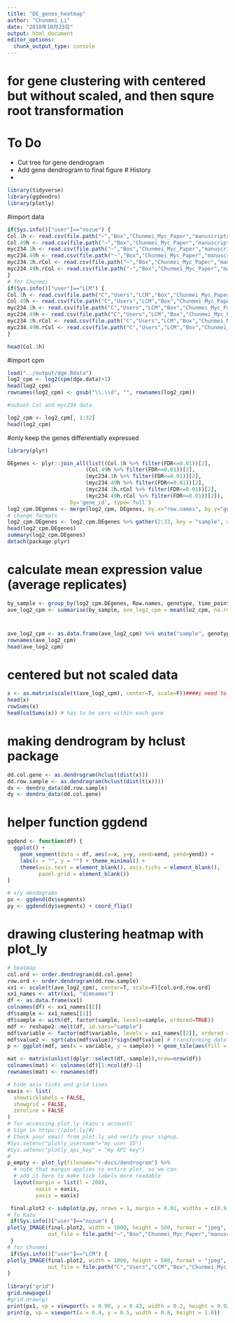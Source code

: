 ```yaml
---
title: "DE_genes_heatmap"
author: "Chunmei Li"
date: "2018年10月23日"
output: html_document
editor_options: 
  chunk_output_type: console
---
```

# for gene clustering with centered but without scaled, and then squre root transformation
# To Do
* Cut tree for gene dendrogram
* Add gene dendrogram to final figure
# History
* 

```r
library(tidyverse)
library(ggdendro)
library(plotly)
```
#import data
```r
if(Sys.info()["user"]=="nozue") { 
Col.1h <- read.csv(file.path("~","Box","Chunmei_Myc_Paper","manuscripts","output","DEGs_with_description","DEgenes.Col.1h.rH.csv"))
Col.49h <- read.csv(file.path("~","Box","Chunmei_Myc_Paper","manuscripts","output","DEGs_with_description","DEgenes.Col.49h.rH.csv"))
myc234.1h <- read.csv(file.path("~","Box","Chunmei_Myc_Paper","manuscripts","output","DEGs_with_description","DEgenes.myc234.1h.rH.csv"))
myc234.49h <- read.csv(file.path("~","Box","Chunmei_Myc_Paper","manuscripts","output","DEGs_with_description","DEgenes.myc234.49h.rH.csv"))
myc234.1h.rCol <- read.csv(file.path("~","Box","Chunmei_Myc_Paper","manuscripts","output","DEGs_with_description","DEgenes.myc234.1h.rCol.rH.csv"))
myc234.49h.rCol <- read.csv(file.path("~","Box","Chunmei_Myc_Paper","manuscripts","output","DEGs_with_description","DEgenes.myc234.49h.rCol.rH.csv"))
}
# for Chunmei
if(Sys.info()["user"]=="LCM") { 
Col.1h <- read.csv(file.path("C","Users","LCM","Box","Chunmei_Myc_Paper","manuscripts","output","DEGs_with_description","DEgenes.Col.1h.rH.csv"))
Col.49h <- read.csv(file.path("C","Users","LCM","Box","Chunmei_Myc_Paper","manuscripts","output","DEGs_with_description","DEgenes.Col.49h.rH.csv"))
myc234.1h <- read.csv(file.path("C","Users","LCM","Box","Chunmei_Myc_Paper","manuscripts","output","DEGs_with_description","DEgenes.myc234.1h.rH.csv"))
myc234.49h <- read.csv(file.path("C","Users","LCM","Box","Chunmei_Myc_Paper","manuscripts","output","DEGs_with_description","DEgenes.myc234.49h.rH.csv"))
myc234.1h.rCol <- read.csv(file.path("C","Users","LCM","Box","Chunmei_Myc_Paper","manuscripts","output","DEGs_with_description","DEgenes.myc234.1h.rCol.rH.csv"))
myc234.49h.rCol <- read.csv(file.path("C","Users","LCM","Box","Chunmei_Myc_Paper","manuscripts","output","DEGs_with_description","DEgenes.myc234.49h.rCol.rH.csv"))
}

head(Col.1h)
```
#import cpm
```r
load("../output/dge.Rdata")
log2_cpm <- log2(cpm(dge.data)+1)
head(log2_cpm)
rownames(log2_cpm) <- gsub("\\.\\d", "", rownames(log2_cpm))

#subset Col and myc234 data

log2_cpm <- log2_cpm[, 1:32]
head(log2_cpm)
```

#only keep the genes differentially expressed

```r
library(plyr)

DEgenes <- plyr::join_all(list((Col.1h %>% filter(FDR<=0.01))[2],
                         (Col.49h %>% filter(FDR<=0.01))[2],
                         (myc234.1h %>% filter(FDR<=0.01))[2],
                         (myc234.49h %>% filter(FDR<=0.01))[2], 
                         (myc234.1h.rCol %>% filter(FDR<=0.01))[2], 
                         (myc234.49h.rCol %>% filter(FDR<=0.01))[2]), 
                    by='gene_id', type='full')
log2_cpm.DEgenes <- merge(log2_cpm, DEgenes, by.x="row.names", by.y="gene_id")
# change formats
log2_cpm.DEgenes <- log2_cpm.DEgenes %>% gather(2:33, key = "sample", value = "lo2_cpm") %>% separate(sample, into = c("genotype", "time_point", "treatment", "rep"), sep = "_")
head(log2_cpm.DEgenes)
summary(log2_cpm.DEgenes)
detach(package:plyr)
```
# calculate mean expression value (average replicates)
```r
by_sample <- group_by(log2_cpm.DEgenes, Row.names, genotype, time_point, treatment)
ave_log2_cpm <- summarise(by_sample, ave_log2_cpm = mean(lo2_cpm, na.rm = TRUE))
```
# 
```r
ave_log2_cpm <- as.data.frame(ave_log2_cpm) %>% unite("sample", genotype, time_point, treatment, sep = "_") %>% spread(key = sample, value = ave_log2_cpm) %>% column_to_rownames("Row.names")
rownames(ave_log2_cpm)
head(ave_log2_cpm)
```
# centered but not scaled data
```r
x <- as.matrix(scale(t(ave_log2_cpm), center=T, scale=F))####i need to compare each genes in different sample, need to tran
head(x)
rowSums(x)
head(colSums(x)) # has to be zero within each gene
```
# making dendrogram by hclust package
```r
dd.col.gene <- as.dendrogram(hclust(dist(x)))
dd.row.sample <- as.dendrogram(hclust(dist(t(x))))
dx <- dendro_data(dd.row.sample)
dy <- dendro_data(dd.col.gene)
```
# helper function ggdend
```r
ggdend <- function(df) {
  ggplot() +
    geom_segment(data = df, aes(x=x, y=y, xend=xend, yend=yend)) +
    labs(x = "", y = "") + theme_minimal() +
    theme(axis.text = element_blank(), axis.ticks = element_blank(),
          panel.grid = element_blank())
}

# x/y dendograms
px <- ggdend(dx$segments)
py <- ggdend(dy$segments) + coord_flip()
```
# drawing clustering heatmap with plot_ly
```r
# heatmap
col.ord <- order.dendrogram(dd.col.gene)
row.ord <- order.dendrogram(dd.row.sample)
xx1 <- scale(t(ave_log2_cpm), center=T, scale=F)[col.ord,row.ord]
xx1_names <- attr(xx1, "dimnames")
df <- as.data.frame(xx1)
colnames(df) <- xx1_names[[2]]
df$sample <- xx1_names[[1]]
df$sample <- with(df, factor(sample, levels=sample, ordered=TRUE))
mdf <- reshape2::melt(df, id.vars="sample")
mdf$variable <- factor(mdf$variable, levels = xx1_names[[2]], ordered = T)
mdf$value2 <- sqrt(abs(mdf$value))*sign(mdf$value) # transforming data by sqrt() plus giving + or - by sign()
p <- ggplot(mdf, aes(x = variable, y = sample)) + geom_tile(aes(fill = value2)) +scale_fill_gradient2(low="green", mid="black", high="magenta") + theme(axis.text.y=element_text(size=10),axis.text.x = element_blank(),axis.ticks.x = element_blank(),axis.title.x=element_text(size=10), legend.position = "top") + xlab("Differentially expressed genes") + ylab("sample")

mat <- matrix(unlist(dplyr::select(df,-sample)),nrow=nrow(df))
colnames(mat) <- colnames(df)[1:ncol(df)-1]
rownames(mat) <- rownames(df)

# hide axis ticks and grid lines
eaxis <- list(
  showticklabels = FALSE,
  showgrid = FALSE,
  zeroline = FALSE
)
# for accessing plot.ly (Kazu's account)
# Sign in https://plot.ly/#/
# Check your email from plot.ly and verify your signup.
#Sys.setenv("plotly_username"="my user ID")
#Sys.setenv("plotly_api_key" = "my API key")
# 
p_empty <- plot_ly(filename="r-docs/dendrogram") %>%
  # note that margin applies to entire plot, so we can
  # add it here to make tick labels more readable
  layout(margin = list(l = 200),
         xaxis = eaxis,
         yaxis = eaxis)

 final.plot2 <- subplot(p,py, nrows = 1, margin = 0.01, widths = c(0.9,0.1), shareX = T,shareY = T)
# fo Kazu
 if(Sys.info()["user"]=="nozue") { 
plotly_IMAGE(final.plot2, width = 1000, height = 500, format = "jpeg", scale = 2,
             out_file = file.path("~","Box","Chunmei_Myc_Paper","manuscripts","output","figures_and_tables","DEgenes.heatmap.final.version.scale.false.jpeg"))
 }
# for Chunmei
 if(Sys.info()["user"]=="LCM") { 
plotly_IMAGE(final.plot2, width = 1000, height = 500, format = "jpeg", scale = 2,
             out_file = file.path("C","Users","LCM","Box","Chunmei_Myc_Paper","manuscripts","output","figures_and_tables","DEgenes.heatmap.final.version.scale.false.jpeg"))
}
 
library("grid")
grid.newpage()
#grid.draw(g)
print(px1, vp = viewport(x = 0.90, y = 0.43, width = 0.2, height = 0.92))
print(p, vp = viewport(x = 0.4, y = 0.5, width = 0.8, height = 1.0))
```

